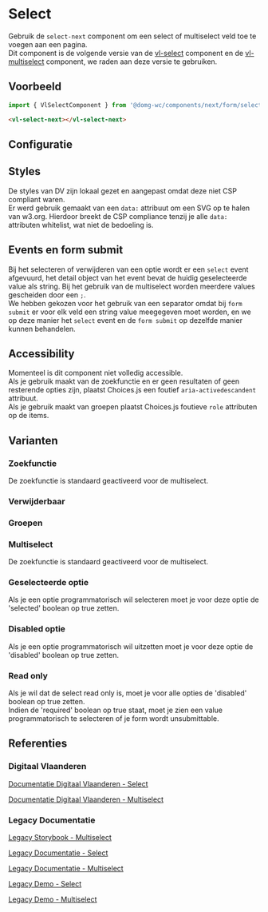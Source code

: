 
# Select

Gebruik de `select-next` component om een select of multiselect veld toe te voegen aan een pagina.<br/>
Dit component is de volgende versie van de [vl-select](?path=/docs/elements-select--select-default) component en de [vl-multiselect](?path=/docs/elements-multiselect--multiselect-default) component, we raden aan deze versie te gebruiken.<br />

## Voorbeeld

```js
import { VlSelectComponent } from '@domg-wc/components/next/form/select';
```

```html
<vl-select-next></vl-select-next>
```

<Canvas of={VlSelectStories.SelectDefault} />

## Configuratie

<ArgTypes of={VlSelectStories.SelectDefault} />

## Styles

De styles van DV zijn lokaal gezet en aangepast omdat deze niet CSP compliant waren.<br/>
Er werd gebruik gemaakt van een `data:` attribuut om een SVG op te halen van w3.org.
Hierdoor breekt de CSP compliance tenzij je alle `data:` attributen whitelist, wat niet de bedoeling is.

## Events en form submit

Bij het selecteren of verwijderen van een optie wordt er een `select` event afgevuurd, het detail object van het event bevat de huidig geselecteerde value als string.
Bij het gebruik van de multiselect worden meerdere values gescheiden door een `;`.<br/>
We hebben gekozen voor het gebruik van een separator omdat bij `form submit` er voor elk veld een string value meegegeven moet worden, en we op deze manier het `select` event en de `form submit` op dezelfde manier kunnen behandelen.

## Accessibility

Momenteel is dit component niet volledig accessible.<br/>
Als je gebruik maakt van de zoekfunctie en er geen resultaten of geen resterende opties zijn, plaatst Choices.js een foutief `aria-activedescandent` attribuut.<br/>
Als je gebruik maakt van groepen plaatst Choices.js foutieve `role` attributen op de items.

## Varianten

### Zoekfunctie

De zoekfunctie is standaard geactiveerd voor de multiselect.

<Canvas of={VlSelectStories.SelectSearch} />

### Verwijderbaar

<Canvas of={VlSelectStories.SelectDeletable} />

### Groepen

<Canvas of={VlSelectStories.SelectGroups} />

### Multiselect

De zoekfunctie is standaard geactiveerd voor de multiselect.

<Canvas of={VlSelectStories.SelectMultiple} />

### Geselecteerde optie

Als je een optie programmatorisch wil selecteren moet je voor deze optie de 'selected' boolean op true zetten.

<Canvas of={VlSelectStories.SelectSelectedOption} />

### Disabled optie

Als je een optie programmatorisch wil uitzetten moet je voor deze optie de 'disabled' boolean op true zetten.

<Canvas of={VlSelectStories.SelectDisabledOption} />

### Read only

Als je wil dat de select read only is, moet je voor alle opties de 'disabled' boolean op true zetten.<br/>
Indien de 'required' boolean op true staat, moet je zien een value programmatorisch te selecteren of je form wordt unsubmittable.

<Canvas of={VlSelectStories.SelectReadOnly} />

## Referenties

### Digitaal Vlaanderen

[Documentatie Digitaal Vlaanderen - Select](https://overheid.vlaanderen.be/webuniversum/v3/documentation/forms/vl-ui-select)

[Documentatie Digitaal Vlaanderen - Multiselect](https://overheid.vlaanderen.be/webuniversum/v3/documentation/forms/vl-ui-multiselect)

### Legacy Documentatie

[Legacy Storybook - Multiselect](https://webcomponenten.omgeving.vlaanderen.be/storybook/?path=/docs/legacy-vl-multiselect--default)

[Legacy Documentatie - Select](https://webcomponenten.omgeving.vlaanderen.be/doc/VlSelect.html)

[Legacy Documentatie - Multiselect](https://webcomponenten.omgeving.vlaanderen.be/doc/VlMultiSelect.html)

[Legacy Demo - Select](https://webcomponenten.omgeving.vlaanderen.be/demo/vl-select.html)

[Legacy Demo - Multiselect](https://webcomponenten.omgeving.vlaanderen.be/demo/vl-multiselect.html)
